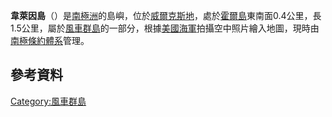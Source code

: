 {{coord|66|25|S|110|26|E|display=title}}

'''韋萊因島'''（{{lang-en|Werlein Island}}）是[[南極洲|南極洲]]的島嶼，位於[[威爾克斯地|威爾克斯地]]，處於[[霍爾島_(南極洲)|霍爾島]]東南面0.4公里，長1.5公里，屬於[[風車群島|風車群島]]的一部分，根據[[美國海軍|美國海軍]]拍攝空中照片繪入地圖，現時由[[南極條約體系|南極條約體系]]管理。

==參考資料==
{{usgs-gazetteer}}

{{DEFAULTSORT:Werlein Island}}
[[Category:風車群島|Category:風車群島]]


{{WilkesLand-geo-stub}}